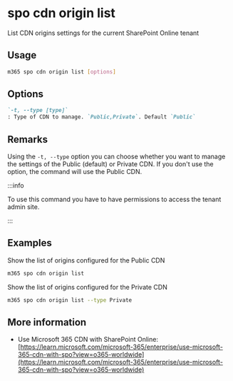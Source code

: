 
# spo cdn origin list

List CDN origins settings for the current SharePoint Online tenant

## Usage

```sh
m365 spo cdn origin list [options]
```

## Options

```md defintion-list
`-t, --type [type]`
: Type of CDN to manage. `Public,Private`. Default `Public`
```

<Global />

## Remarks

Using the `-t, --type` option you can choose whether you want to manage the settings of the Public (default) or Private CDN. If you don't use the option, the command will use the Public CDN.

:::info

To use this command you have to have permissions to access the tenant admin site.

:::

## Examples

Show the list of origins configured for the Public CDN

```sh
m365 spo cdn origin list
```

Show the list of origins configured for the Private CDN

```sh
m365 spo cdn origin list --type Private
```

## More information

- Use Microsoft 365 CDN with SharePoint Online: [https://learn.microsoft.com/microsoft-365/enterprise/use-microsoft-365-cdn-with-spo?view=o365-worldwide](https://learn.microsoft.com/microsoft-365/enterprise/use-microsoft-365-cdn-with-spo?view=o365-worldwide)
